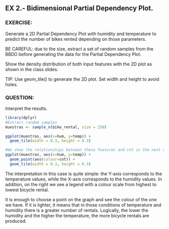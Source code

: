 ## EX 2.- Bidimensional Partial Dependency Plot.
### EXERCISE:
Generate a 2D Partial Dependency Plot with humidity and temperature to predict the number of bikes rented depending on those parameters.

BE CAREFUL: due to the size, extract a set of random samples from the BBDD before generating the data for the Partial Dependency Plot. 

Show the density distribution of both input features with the 2D plot as shown in the class slides. 

TIP: Use geom_tile() to generate the 2D plot. Set width and height to avoid holes. 

### QUESTION:
Interpret the results.

```r
library(dplyr)
#Extract random samples 
muestras <- sample_n(bike_rental, size = 250)

ggplot(muestras, aes(x=hum, y=temp)) +
  geom_tile(width = 0.3, height = 0.3)

#We show the relationships between these features and cnt in the next code 
ggplot(muestras, aes(x=hum, y=temp)) +
  geom_point(aes(colour=cnt)) +
  geom_tile(width = 0.3, height = 0.3)

```

The interpretation in this case is quite simple: the Y-axis corresponds to the temperature values, while the X-axis corresponds to the humidity values. In addition, on the right we see a legend with a colour scale from highest to lowest bicycle rental. 

It is enough to choose a point on the graph and see the colour of the one we have. If it is lighter, it means that in those conditions of temperature and humidity there is a greater number of rentals. Logically, the lower the humidity and the higher the temperature, the more bicycle rentals are produced.